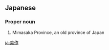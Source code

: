 ==Japanese==
{{wikipedia|lang=ja}}
{{ja-kanjitab|美|作}}

===Proper noun===
{{ja-pos|みまさか|proper}}

# Mimasaka Province, an old province of Japan

[[ja:美作]]